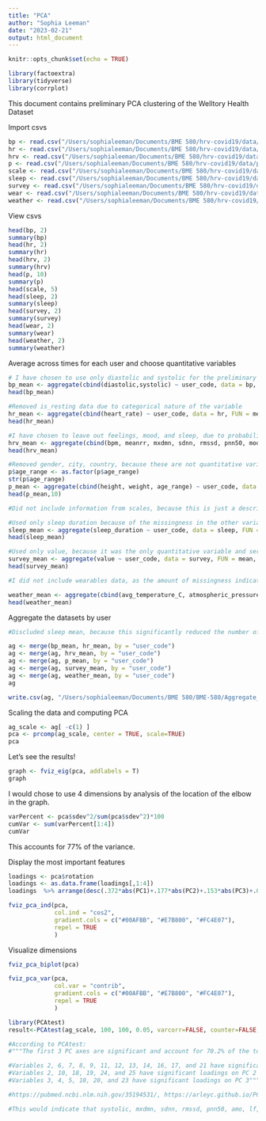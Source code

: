 ```yaml
---
title: "PCA"
author: "Sophia Leeman"
date: "2023-02-21"
output: html_document
---
```


```r
knitr::opts_chunk$set(echo = TRUE)
```

```r
library(factoextra)
library(tidyverse)
library(corrplot)
```

This document contains preliminary PCA clustering of the Welltory Health Dataset

Import csvs

```r
bp <- read.csv("/Users/sophialeeman/Documents/BME 580/hrv-covid19/data/blood_pressure.csv")
hr <- read.csv("/Users/sophialeeman/Documents/BME 580/hrv-covid19/data/heart_rate.csv")
hrv <- read.csv("/Users/sophialeeman/Documents/BME 580/hrv-covid19/data/hrv_measurements.csv")
p <- read.csv("/Users/sophialeeman/Documents/BME 580/hrv-covid19/data/participants.csv")
scale <- read.csv("/Users/sophialeeman/Documents/BME 580/hrv-covid19/data/scales_description.csv")
sleep <- read.csv("/Users/sophialeeman/Documents/BME 580/hrv-covid19/data/sleep.csv")
survey <- read.csv("/Users/sophialeeman/Documents/BME 580/hrv-covid19/data/surveys.csv")
wear <- read.csv("/Users/sophialeeman/Documents/BME 580/hrv-covid19/data/wearables.csv")
weather <- read.csv("/Users/sophialeeman/Documents/BME 580/hrv-covid19/data/weather.csv")
```

View csvs
```r
head(bp, 2)
summary(bp)
head(hr, 2)
summary(hr)
head(hrv, 2)
summary(hrv)
head(p, 10)
summary(p)
head(scale, 5)
head(sleep, 2)
summary(sleep)
head(survey, 2)
summary(survey)
head(wear, 2)
summary(wear)
head(weather, 2)
summary(weather)
```

Average across times for each user and choose quantitative variables
```r
# I have chosen to use only diastolic and systolic for the preliminary run, because the other categories have a lot of missing data
bp_mean <- aggregate(cbind(diastolic,systolic) ~ user_code, data = bp, FUN = mean, na.rm = TRUE)
head(bp_mean)

#Removed is_resting data due to categorical nature of the variable
hr_mean <- aggregate(cbind(heart_rate) ~ user_code, data = hr, FUN = mean, na.rm = TRUE)
head(hr_mean)

#I have chosen to leave out feelings, mood, and sleep, due to probability of high missingness
hrv_mean <- aggregate(cbind(bpm, meanrr, mxdmn, sdnn, rmssd, pnn50, mode, amo, lf, hf, vlf, lfhf, total_power) ~ user_code, data = hrv, FUN = mean, na.rm = TRUE)
head(hrv_mean)

#Removed gender, city, country, because these are not quantitative variables. Also removed symptoms onset for now since we are not visualizing time data.
p$age_range <- as.factor(p$age_range)
str(p$age_range)
p_mean <- aggregate(cbind(height, weight, age_range) ~ user_code, data = p, FUN = mean, na.rm = TRUE)
head(p_mean,10)

#Did not include information from scales, because this is just a description of the data, not measured observations.

#Used only sleep duration because of the missingness in the other variables
sleep_mean <- aggregate(sleep_duration ~ user_code, data = sleep, FUN = mean, na.rm = TRUE)
head(sleep_mean)

#Used only value, because it was the only quantitative variable and served as an indication of covid symptom severity in general
survey_mean <- aggregate(value ~ user_code, data = survey, FUN = mean, na.rm = TRUE)
head(survey_mean)

#I did not include wearables data, as the amount of missingness indicated to me that most participants either did not have access to wearable technology or did not wear them often.

weather_mean <- aggregate(cbind(avg_temperature_C, atmospheric_pressure, precip_intensity, humidity, clouds) ~ user_code, data = weather, FUN = mean, na.rm = TRUE)
head(weather_mean)


```
Aggregate the datasets by user
```r

#Discluded sleep mean, because this significantly reduced the number of participants 

ag <- merge(bp_mean, hr_mean, by = "user_code")
ag <- merge(ag, hrv_mean, by = "user_code")
ag <- merge(ag, p_mean, by = "user_code")
ag <- merge(ag, survey_mean, by = "user_code")
ag <- merge(ag, weather_mean, by = "user_code")
ag

write.csv(ag, "/Users/sophialeeman/Documents/BME 580/BME-580/Aggregate_Data.csv", row.names=FALSE)
```
Scaling the data and computing PCA
```r
ag_scale <- ag[ -c(1) ]
pca <- prcomp(ag_scale, center = TRUE, scale=TRUE)
pca
```
Let's see the results!
```r
graph <- fviz_eig(pca, addlabels = T) 
graph
```
I would chose to use 4 dimensions by analysis of the location of the elbow in the graph.
```r
varPercent <- pca$sdev^2/sum(pca$sdev^2)*100
cumVar <- sum(varPercent[1:4])
cumVar
```
This accounts for 77% of the variance.

Display the most important features
```r
loadings <- pca$rotation
loadings <- as.data.frame(loadings[,1:4])
loadings  %>% arrange(desc(.372*abs(PC1)+.177*abs(PC2)+.153*abs(PC3)+.07*abs(PC4)))

```

```r
fviz_pca_ind(pca,
             col.ind = "cos2",
             gradient.cols = c("#00AFBB", "#E7B800", "#FC4E07"),
             repel = TRUE     
             )
```

Visualize dimensions
```r
fviz_pca_biplot(pca)
```
```r
fviz_pca_var(pca,
             col.var = "contrib", 
             gradient.cols = c("#00AFBB", "#E7B800", "#FC4E07"),
             repel = TRUE   
             )
```

```r
library(PCAtest)
result<-PCAtest(ag_scale, 100, 100, 0.05, varcorr=FALSE, counter=FALSE, plot=TRUE)

#According to PCAtest:
#"""The first 3 PC axes are significant and account for 70.2% of the total variation

#Variables 2, 6, 7, 8, 9, 11, 12, 13, 14, 16, 17, and 21 have significant loadings on PC 1
#Variables 2, 10, 18, 19, 24, and 25 have significant loadings on PC 2
#Variables 3, 4, 5, 10, 20, and 23 have significant loadings on PC 3"""

#https://pubmed.ncbi.nlm.nih.gov/35194531/, https://arleyc.github.io/PCAtest/ 

#This would indicate that systolic, mxdmn, sdnn, rmssd, pnn50, amo, lf, hf, vlf, total power, height, and average temperature are most important for the first dimension. Systolic, mode, weight, age range, humidity, and clouds are most important for the second dimension. And heart rate, bpm, meanrr, mode, value, and precipitation intensity are most significant for PC 3. This seems to line up with the PCA by prcomp. 
```